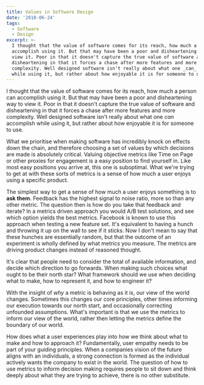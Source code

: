 ```yaml
---
title: Values in Software Design
date: '2018-06-24'
tags:
  - Software
  - Design
excerpt: >-
  I thought that the value of software comes for its reach, how much a person can
  accomplish using it. But that may have been a poor and disheartening way to
  view it. Poor in that it doesn't capture the true value of software and
  disheartening in that it forces a chase after more features and more
  complexity. Well designed software isn't really about what one _can_ accomplish
  while using it, but rather about how enjoyable it is for someone to use.
---
```


I thought that the value of software comes for its reach, how much a person can
accomplish using it. But that may have been a poor and disheartening way to
view it. Poor in that it doesn't capture the true value of software and
disheartening in that it forces a chase after more features and more
complexity. Well designed software isn't really about what one _can_ accomplish
while using it, but rather about how enjoyable it is for someone to use.

What we prioritise when making software has incredibly knock on effects down
the chain, and therefore choosing a set of values by which decisions are made
is absolutely critical. Valuing objective metrics like Time on Page or other
proxies for engagement is a easy position to find yourself in. Like most easy
positions you arrive at, this one is suboptimal. What we're trying to get at
with these sorts of metrics is a sense of how much a user enjoys using a
specific product.

The simplest way to get a sense of how much a user enjoys something is to **ask
them**. Feedback has the highest signal to noise ratio, more so than any other
metric. The question then is how do you take that feedback and iterate? In a
metrics driven approach you would A/B test solutions, and see which option
yields the best metrics. Facebook is known to use this approach when testing a
new feature set. It's equivalent to having a hunch and throwing it up on the
wall to see if it sticks. Now I don't mean to say that these hunches are
essentially random, but that the outcome of an experiment is wholly defined by
what metrics you measure. The metrics are driving product changes instead of
reasoned thought.

It's clear that people need to consider the total of available information, and
decide which direction to go forwards. When making such choices what ought to
be their north star? What framework should we use when deciding what to make,
how to represent it, and how to engineer it?

With the insight of _why_ a metric is behaving as it is, our view of the world
changes. Sometimes this changes our core principles, other times informing our
execution towards our north start, and occasionally correcting unfounded
assumptions. What's important is that we use the metrics to inform our view of
the world, rather then letting the metrics define the boundary of our world.

How does what a user experiences play into how we think about what to make and
how to approach it? Fundamentally, user empathy needs to be part of your
guiding principles. When a companies vision of the future aligns with an
individuals, a strong connection is formed as the individual actively wants the
company to exist in the world. The question of how to use metrics to inform
decision making requires people to sit down and think deeply about what they
are trying to achieve, there is no other substitute.
